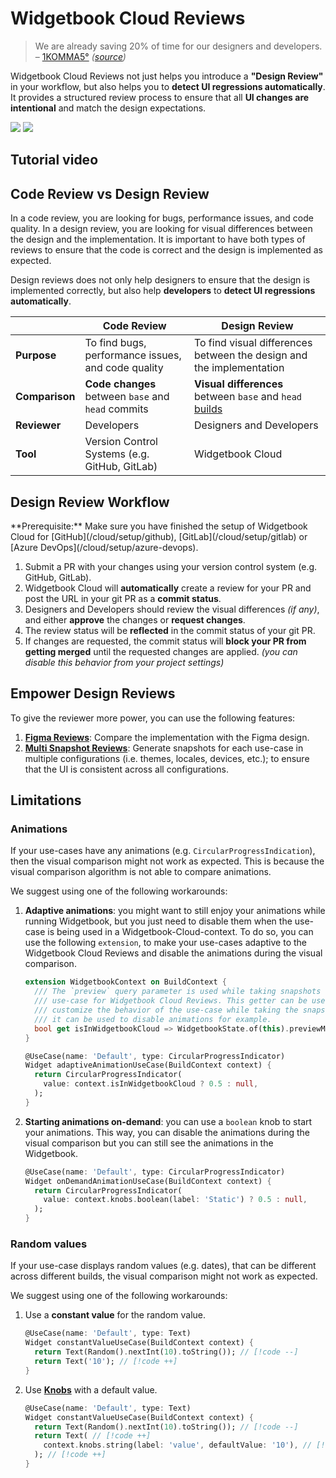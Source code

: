 # Widgetbook Cloud Reviews

> We are already saving 20% of time for our designers and developers.  
> – [1KOMMA5°](https://1komma5grad.com/de) _([source](https://youtu.be/Du5yVtnmNzg?t=1759))_

Widgetbook Cloud Reviews not just helps you introduce a **"Design Review"** in your workflow, but also helps you to **detect UI regressions automatically**. It provides a structured review process to ensure that all **UI changes are intentional** and match the design expectations.

<Image theme="light" src="/assets/cloud/review.light.png" />
<Image theme="dark" src="/assets/cloud/review.dark.png" />

## Tutorial video

<YouTube id="CalXXyThDi4" />

## Code Review vs Design Review

In a code review, you are looking for bugs, performance issues, and code quality. In a design review, you are looking for visual differences between the design and the implementation. It is important to have both types of reviews to ensure that the code is correct and the design is implemented as expected.

Design reviews does not only help designers to ensure that the design is implemented correctly, but also help **developers** to **detect UI regressions automatically**.

|                | Code Review                                        | Design Review                                                            |
| -------------- | -------------------------------------------------- | ------------------------------------------------------------------------ |
| **Purpose**    | To find bugs, performance issues, and code quality | To find visual differences between the design and the implementation     |
| **Comparison** | **Code changes** between `base` and `head` commits | **Visual differences** between `base` and `head` [builds](/cloud/builds) |
| **Reviewer**   | Developers                                         | Designers and Developers                                                 |
| **Tool**       | Version Control Systems (e.g. GitHub, GitLab)      | Widgetbook Cloud                                                         |

## Design Review Workflow

<Info>
  **Prerequisite:** Make sure you have finished the setup of Widgetbook Cloud
  for [GitHub](/cloud/setup/github), [GitLab](/cloud/setup/gitlab) or [Azure
  DevOps](/cloud/setup/azure-devops).
</Info>

1. Submit a PR with your changes using your version control system (e.g. GitHub, GitLab).
1. Widgetbook Cloud will **automatically** create a review for your PR and post the URL in your git PR as a **commit status**.
1. Designers and Developers should review the visual differences _(if any)_, and either **approve** the changes or **request changes**.
1. The review status will be **reflected** in the commit status of your git PR.
1. If changes are requested, the commit status will **block your PR from getting merged** until the requested changes are applied. _(you can disable this behavior from your project settings)_

## Empower Design Reviews

To give the reviewer more power, you can use the following features:

1. [**Figma Reviews**](/cloud/reviews/figma): Compare the implementation with the Figma design.
1. [**Multi Snapshot Reviews**](/cloud/reviews/multi-snapshot): Generate snapshots for each use-case in multiple configurations (i.e. themes, locales, devices, etc.); to ensure that the UI is consistent across all configurations.

## Limitations

### Animations

If your use-cases have any animations (e.g. `CircularProgressIndication`), then the visual comparison might not work as expected. This is because the visual comparison algorithm is not able to compare animations.

We suggest using one of the following workarounds:

1. **Adaptive animations**: you might want to still enjoy your animations while running Widgetbook, but you just need to disable them when the use-case is being used in a Widgetbook-Cloud-context. To do so, you can use the following `extension`, to make your use-cases adaptive to the Widgetbook Cloud Reviews and disable the animations during the visual comparison.

   ```dart
   extension WidgetbookContext on BuildContext {
     /// The `preview` query parameter is used while taking snapshots of the
     /// use-case for Widgetbook Cloud Reviews. This getter can be used to
     /// customize the behavior of the use-case while taking the snapshots,
     /// it can be used to disable animations for example.
     bool get isInWidgetbookCloud => WidgetbookState.of(this).previewMode;
   }

   @UseCase(name: 'Default', type: CircularProgressIndicator)
   Widget adaptiveAnimationUseCase(BuildContext context) {
     return CircularProgressIndicator(
       value: context.isInWidgetbookCloud ? 0.5 : null,
     );
   }
   ```

1. **Starting animations on-demand**: you can use a `boolean` knob to start your animations. This way, you can disable the animations during the visual comparison but you can still see the animations in the Widgetbook.

   ```dart
   @UseCase(name: 'Default', type: CircularProgressIndicator)
   Widget onDemandAnimationUseCase(BuildContext context) {
     return CircularProgressIndicator(
       value: context.knobs.boolean(label: 'Static') ? 0.5 : null,
     );
   }
   ```

### Random values

If your use-case displays random values (e.g. dates), that can be different across different builds, the visual comparison might not work as expected.

We suggest using one of the following workarounds:

1. Use a **constant value** for the random value.

   ```dart
   @UseCase(name: 'Default', type: Text)
   Widget constantValueUseCase(BuildContext context) {
     return Text(Random().nextInt(10).toString()); // [!code --]
     return Text('10'); // [!code ++]
   }
   ```

1. Use [**Knobs**](/knobs) with a default value.

   ```dart
   @UseCase(name: 'Default', type: Text)
   Widget constantValueUseCase(BuildContext context) {
     return Text(Random().nextInt(10).toString()); // [!code --]
     return Text( // [!code ++]
       context.knobs.string(label: 'value', defaultValue: '10'), // [!code ++]
     ); // [!code ++]
   }
   ```
